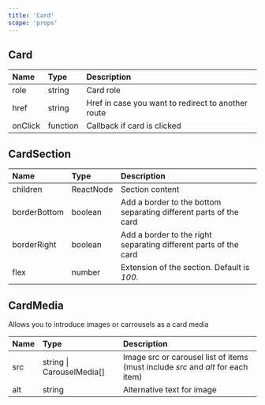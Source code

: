 ```yaml
---
title: 'Card'
scope: 'props'
---
```


## Card

| Name    | Type     | Description                                        |
| :------ | :------- | :------------------------------------------------- |
| role    | string   | Card role                                          |
| href    | string   | Href in case you want to redirect to another route |
| onClick | function | Callback if card is clicked                        |

## CardSection

| Name         | Type      | Description                                                       |
| :----------- | :-------- | :---------------------------------------------------------------- |
| children     | ReactNode | Section content                                                   |
| borderBottom | boolean   | Add a border to the bottom separating different parts of the card |
| borderRight  | boolean   | Add a border to the right separating different parts of the card  |
| flex         | number    | Extension of the section. Default is _100_.                       |

## CardMedia

Allows you to introduce images or carrousels as a card media

| Name | Type                      | Description                                                                      |
| :--- | :------------------------ | :------------------------------------------------------------------------------- |
| src  | string \| CarouselMedia[] | Image src or carousel list of items (must include _src_ and _alt_ for each item) |
| alt  | string                    | Alternative text for image                                                       |
